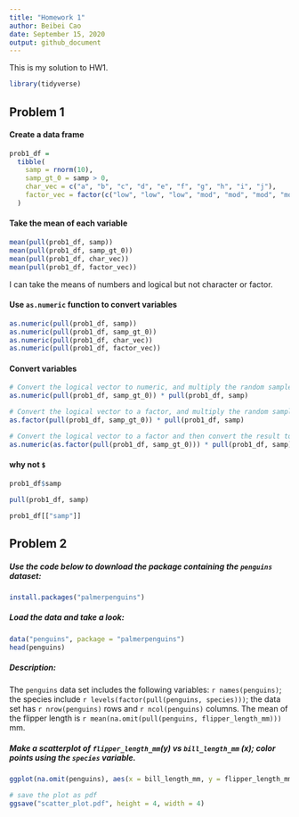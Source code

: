 ```yaml
---
title: "Homework 1"
author: Beibei Cao
date: September 15, 2020
output: github_document
---
```


This is my solution to HW1.

```r
library(tidyverse)
```


## Problem 1

#### Create a data frame

```r
prob1_df = 
  tibble(
    samp = rnorm(10),
    samp_gt_0 = samp > 0,
    char_vec = c("a", "b", "c", "d", "e", "f", "g", "h", "i", "j"),
    factor_vec = factor(c("low", "low", "low", "mod", "mod", "mod", "mod", "high", "high", "high"))
  )
```

#### Take the mean of each variable

```r
mean(pull(prob1_df, samp))
mean(pull(prob1_df, samp_gt_0))
mean(pull(prob1_df, char_vec))
mean(pull(prob1_df, factor_vec))
```

I can take the means of numbers and logical but not character or factor.


#### Use `as.numeric` function to convert variables

```r
as.numeric(pull(prob1_df, samp))
as.numeric(pull(prob1_df, samp_gt_0))
as.numeric(pull(prob1_df, char_vec))
as.numeric(pull(prob1_df, factor_vec))
```

#### Convert variables
```r
# Convert the logical vector to numeric, and multiply the random sample by the result.
as.numeric(pull(prob1_df, samp_gt_0)) * pull(prob1_df, samp)

# Convert the logical vector to a factor, and multiply the random sample by the result.
as.factor(pull(prob1_df, samp_gt_0)) * pull(prob1_df, samp)

# Convert the logical vector to a factor and then convert the result to numeric, and multiply the random sample by the result
as.numeric(as.factor(pull(prob1_df, samp_gt_0))) * pull(prob1_df, samp)
```

#### why not `$`
```r
prob1_df$samp

pull(prob1_df, samp)

prob1_df[["samp"]]
```


## Problem 2

##### Use the code below to download the package containing the `penguins` dataset:

```r
install.packages("palmerpenguins")
```

##### Load the data and take a look:
```r
data("penguins", package = "palmerpenguins")
head(penguins)
```

##### Description: 
The `penguins` data set includes the following variables: ``r names(penguins)``; the species include ``r levels(factor(pull(penguins, species)))``; the data set has ``r nrow(penguins)`` rows and ``r ncol(penguins)`` columns. The mean of the flipper length is ``r mean(na.omit(pull(penguins, flipper_length_mm)))`` mm.

##### Make a scatterplot of `flipper_length_mm `(y) vs `bill_length_mm` (x); color points using the `species` variable.

```r
ggplot(na.omit(penguins), aes(x = bill_length_mm, y = flipper_length_mm, color = species, )) + geom_point() + xlab("bill length (mm)") + ylab("flipper length (mm)") + ggtitle("Flipper length v.s. Bill length") + theme(plot.title = element_text(hjust = 0.5))

# save the plot as pdf
ggsave("scatter_plot.pdf", height = 4, width = 4)
```





